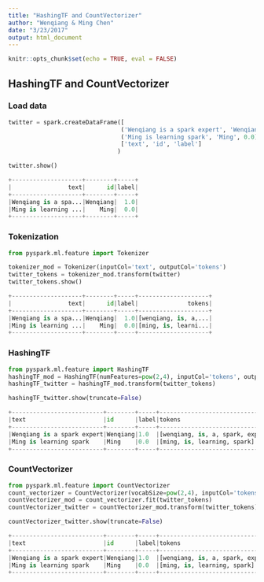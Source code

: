 ```yaml
---
title: "HashingTF and CountVectorizer"
author: "Wenqiang & Ming Chen"
date: "3/23/2017"
output: html_document
---
```


```r
knitr::opts_chunk$set(echo = TRUE, eval = FALSE)
```


## HashingTF and CountVectorizer

### Load data

```python
twitter = spark.createDataFrame([
                                ('Wenqiang is a spark expert', 'Wenqiang', 1.0),
                                ('Ming is learning spark', 'Ming', 0.0)],
                                ['text', 'id', 'label']
                               )
```

```python
twitter.show()
```

```python
+--------------------+--------+-----+
|                text|      id|label|
+--------------------+--------+-----+
|Wenqiang is a spa...|Wenqiang|  1.0|
|Ming is learning ...|    Ming|  0.0|
+--------------------+--------+-----+
```


### Tokenization

```python
from pyspark.ml.feature import Tokenizer
```

```python
tokenizer_mod = Tokenizer(inputCol='text', outputCol='tokens')
twitter_tokens = tokenizer_mod.transform(twitter)
twitter_tokens.show()
```

```python
+--------------------+--------+-----+--------------------+
|                text|      id|label|              tokens|
+--------------------+--------+-----+--------------------+
|Wenqiang is a spa...|Wenqiang|  1.0|[wenqiang, is, a,...|
|Ming is learning ...|    Ming|  0.0|[ming, is, learni...|
+--------------------+--------+-----+--------------------+
```


### HashingTF

```python
from pyspark.ml.feature import HashingTF
hashingTF_mod = HashingTF(numFeatures=pow(2,4), inputCol='tokens', outputCol='features')
hashingTF_twitter = hashingTF_mod.transform(twitter_tokens)
```

```python
hashingTF_twitter.show(truncate=False)
```

```python
+--------------------------+--------+-----+--------------------------------+---------------------------------+
|text                      |id      |label|tokens                          |features                         |
+--------------------------+--------+-----+--------------------------------+---------------------------------+
|Wenqiang is a spark expert|Wenqiang|1.0  |[wenqiang, is, a, spark, expert]|(16,[1,2,9,13],[2.0,1.0,1.0,1.0])|
|Ming is learning spark    |Ming    |0.0  |[ming, is, learning, spark]     |(16,[0,1,14],[1.0,2.0,1.0])      |
+--------------------------+--------+-----+--------------------------------+---------------------------------+
```


### CountVectorizer

```python
from pyspark.ml.feature import CountVectorizer
count_vectorizer = CountVectorizer(vocabSize=pow(2,4), inputCol='tokens', outputCol='features')
countVectorizer_mod = count_vectorizer.fit(twitter_tokens)
countVectorizer_twitter = countVectorizer_mod.transform(twitter_tokens)
```

```python
countVectorizer_twitter.show(truncate=False)
```

```python
+--------------------------+--------+-----+--------------------------------+-------------------------------------+
|text                      |id      |label|tokens                          |features                             |
+--------------------------+--------+-----+--------------------------------+-------------------------------------+
|Wenqiang is a spark expert|Wenqiang|1.0  |[wenqiang, is, a, spark, expert]|(7,[0,1,2,3,5],[1.0,1.0,1.0,1.0,1.0])|
|Ming is learning spark    |Ming    |0.0  |[ming, is, learning, spark]     |(7,[0,1,4,6],[1.0,1.0,1.0,1.0])      |
+--------------------------+--------+-----+--------------------------------+-------------------------------------+
```





